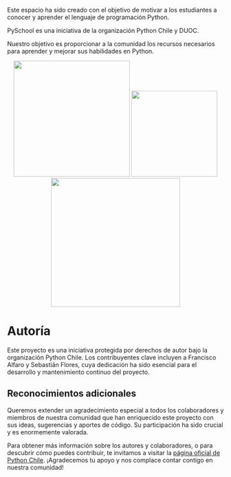 Este espacio ha sido creado con el objetivo de motivar a los estudiantes a conocer y aprender el lenguaje de programación Python. 

PySchool es una iniciativa de la organización Python Chile y DUOC. 

Nuestro objetivo es proporcionar a la comunidad los recursos necesarios para aprender y mejorar sus habilidades en Python.

<center>
<img src="./images/pythonchile.png" width="270">
<img src="./images/cover.png" width="200">
<img src="./images/DUOC_1.png" width="300">
</center>

# Autoría

Este proyecto es una iniciativa protegida por derechos de autor bajo la organización Python Chile. Los contribuyentes clave incluyen a Francisco Alfaro y Sebastián Flores, cuya dedicación ha sido esencial para el desarrollo y mantenimiento continuo del proyecto.

## Reconocimientos adicionales

Queremos extender un agradecimiento especial a todos los colaboradores y miembros de nuestra comunidad que han enriquecido este proyecto con sus ideas, sugerencias y aportes de código. Su participación ha sido crucial y es enormemente valorada.

Para obtener más información sobre los autores y colaboradores, o para descubrir cómo puedes contribuir, te invitamos a visitar la [página oficial de Python Chile](https://pythonchile.cl). ¡Agradecemos tu apoyo y nos complace contar contigo en nuestra comunidad!